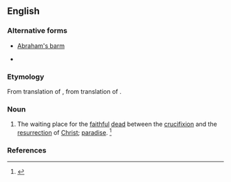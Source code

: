 ==English==

===Alternative forms===
* [[Abraham's barm]]

{{wikipedia}}
* {{seeCites}}
===Etymology===
From translation of {{etyl|LL.}} {{term|sinus|lang=la}} {{term|Abrahae|lang=la}}, from translation of {{etyl|grc}} {{term|κόλπος|tr=kolpos|lang=grc}} {{term|Ἀβραάμ|tr=Abraam|lang=grc}}.

===Noun===
{{en-noun|sg=[[Abraham]]'s [[bosom]]|-}}

# {{Christianity}} The waiting place for the [[faithful]] [[dead]] between the [[crucifixion]] and the [[resurrection]] of [[Christ]]; [[paradise]]. {{defdate|First attested prior to 1150.}}<ref name=SOED>{{reference-book | last =| first = | authorlink =  | coauthors =  | editor =Brown, Lesley  | others =  | title = The Shorter Oxford English Dictionary | origdate =  | origyear = 1933| origmonth =  | url =  | format =  | accessdate =  | accessyear =  | accessmonth =  | edition = 5th | date =  | year =2003| month =  | publisher =Oxford University Press  | location =Oxford, UK | language =  | id =  | doi = | isbn =978-0-19-860575-7 | lccn = | ol = | pages =7| chapter =  | chapterurl =  | quote =}}</ref>

===References===
<references/>
